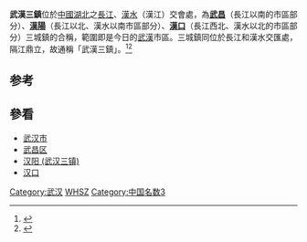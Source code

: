 {{About|一个地理概念|武汉当地的一家足球俱乐部|武汉三镇足球俱乐部}}

'''武漢三鎮'''位於[[中國|中國]][[湖北省|湖北]]之[[長江|長江]]、[[汉江_(中国)|漢水]]（漢江）交會處，為'''[[武昌市|武昌]]'''（長江以南的市區部分）、'''[[汉阳_(武汉三镇)|漢陽]]'''（長江以北、漢水以南市區部分）、'''[[漢口|漢口]]'''（長江西北、漢水以北的市區部分）三城鎮的合稱，範圍即是今日的[[武漢市|武漢]]市區。三城鎮同位於長江和漢水交匯處，隔江鼎立，故通稱「武漢三鎮」。<ref name="武漢三鎮包括哪些？">{{cite web|title=武漢三鎮包括哪些？|url=http://xing.glyx.cn/china/4018.shtml|accessdate=2012-10-05|archive-date=2020-06-21|archive-url=https://web.archive.org/web/20200621012338/http://xing.glyx.cn/china/4018.shtml|dead-url=no}}</ref><ref name="武汉三镇">{{cite web|title=武汉三镇|url=http://www.tianyabook.com/qita/dcj/007.htm|accessdate=2012-10-05|archiveurl=https://web.archive.org/web/20120709233101/http://www.tianyabook.com/qita/dcj/007.htm|archivedate=2012-07-09|dead-url=yes}}</ref>

==参考==
{{reflist}}
==參看==
*[[武汉市|武汉市]]
*[[武昌区|武昌区]]
*[[汉阳_(武汉三镇)|汉阳 (武汉三镇)]]
*[[汉口|汉口]]

{{Wuhan-stub}}
[[Category:武汉|Category:武汉]]
[[Category:中國地域政治並稱|WHSZ]]
[[Category:中国名数3|Category:中国名数3]]
